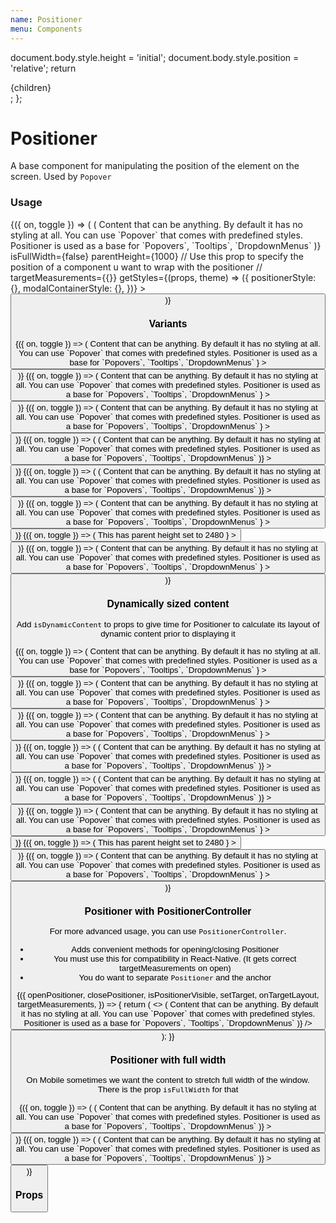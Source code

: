 ```yaml
---
name: Positioner
menu: Components
---
```




  document.body.style.height = 'initial';
  document.body.style.position = 'relative';
  return <div>{children}</div>;
};

# Positioner

A base component for manipulating the position of the element on the screen. Used by `Popover`

### Usage

<Playground>
  <Toggle>
    {({ on, toggle }) => (
      <Positioner
        isVisible={on}
        onClose={toggle}
        isDynamicContent={false}
        position="top-right"
        content={props => (
          <Box width={200} height={200}>
            <Text>
              Content that can be anything. By default it has no styling at all.
              You can use `Popover` that comes with predefined styles.
              Positioner is used as a base for `Popovers`, `Tooltips`,
              `DropdownMenus`
            </Text>
          </Box>
        )}
        isFullWidth={false}
        parentHeight={1000}
        // Use this prop to specify the position of a component u want to wrap with the positioner
        // targetMeasurements={{}}
        getStyles={(props, theme) => ({
          positionerStyle: {},
          modalContainerStyle: {},
        })}
      >
        <Button onPress={toggle} title="Usage" />
      </Positioner>
    )}
  </Toggle>
</Playground>

### Variants

<Playground>
  <Spacing paddingBottom={8} zIndex={1}>
    <Box flexDirection="row" justifyContent="space-between">
      <Toggle>
        {({ on, toggle }) => (
          <Positioner
            isVisible={on}
            onClose={toggle}
            position="top-right"
            content={() =>
              <Box  width={200} height={200}>
                <Text>
                  Content that can be anything. By default it has no styling at all. You can use `Popover` that comes with predefined styles. Positioner is used as a base for `Popovers`, `Tooltips`, `DropdownMenus`
                </Text>
              </Box>
            }
          >
            <Button onPress={toggle} isInline title="Top right" />
          </Positioner>
        )}
      </Toggle>
      <Toggle>
        {({ on, toggle }) => (
          <Positioner
            isVisible={on}
            onClose={toggle}
            position="top"
            content={() =>
              <Box  width={200} height={200}>
                <Text>
                  Content that can be anything. By default it has no styling at all. You can use `Popover` that comes with predefined styles. Positioner is used as a base for `Popovers`, `Tooltips`, `DropdownMenus`
                </Text>
              </Box>
            }
          >
            <Button onPress={toggle} isInline title="Top" />
          </Positioner>
        )}
      </Toggle>
      <Toggle>
        {({ on, toggle }) => (
          <Positioner
            isVisible={on}
            onClose={toggle}
            position="top-left"
            content={() =>
              <Box  width={200} height={200}>
                <Text>
                  Content that can be anything. By default it has no styling at all. You can use `Popover` that comes with predefined styles. Positioner is used as a base for `Popovers`, `Tooltips`, `DropdownMenus`
                </Text>
              </Box>
            }
          >
            <Button onPress={toggle} isInline title="Top left" />
          </Positioner>
        )}
      </Toggle>
    </Box>
  </Spacing>

<Spacing paddingVertical={8} zIndex={2}>
  <Box flexDirection="row" justifyContent="space-between">
    <Toggle>
      {({ on, toggle }) => (
        <Positioner
          isVisible={on}
          onClose={toggle}
          position="left"
          content={() => (
            <Box width={200} height={200}>
              <Text>
                Content that can be anything. By default it has no styling at
                all. You can use `Popover` that comes with predefined styles.
                Positioner is used as a base for `Popovers`, `Tooltips`,
                `DropdownMenus`
              </Text>
            </Box>
          )}
        >
          <Button onPress={toggle} isInline title="Left" />
        </Positioner>
      )}
    </Toggle>
    <Toggle>
      {({ on, toggle }) => (
        <Positioner
          isVisible={on}
          onClose={toggle}
          position="right"
          content={() => (
            <Box width={200} height={200}>
              <Text>
                Content that can be anything. By default it has no styling at
                all. You can use `Popover` that comes with predefined styles.
                Positioner is used as a base for `Popovers`, `Tooltips`,
                `DropdownMenus`
              </Text>
            </Box>
          )}
        >
          <Button onPress={toggle} isInline title="Right" />
        </Positioner>
      )}
    </Toggle>
  </Box>
</Spacing>

  <Spacing paddingTop={8} zIndex={3}>
    <Box flexDirection="row" justifyContent="space-between">
      <Toggle>
        {({ on, toggle }) => (
          <Positioner
            isVisible={on}
            onClose={toggle}
            position="bottom-right"
            content={() =>
              <Box  width={200} height={200}>
                <Text>
                  Content that can be anything. By default it has no styling at all. You can use `Popover` that comes with predefined styles. Positioner is used as a base for `Popovers`, `Tooltips`, `DropdownMenus`
                </Text>
              </Box>
            }
          >
            <Button onPress={toggle} isInline title="Bottom right" />
          </Positioner>
        )}
      </Toggle>
      <Toggle>
        {({ on, toggle }) => (
          <Positioner
            isVisible={on}
            onClose={toggle}
            position="bottom"
            parentHeight={2480}
            content={() =>
              <Box  width={200} height={200}>
                <Text>This has parent height set to 2480</Text>
              </Box>
            }
          >
            <Button onPress={toggle} isInline title="Bottom" />
          </Positioner>
        )}
      </Toggle>
      <Toggle>
        {({ on, toggle }) => (
          <Positioner
            isVisible={on}
            onClose={toggle}
            position="bottom-left"
            content={() =>
              <Box  width={200} height={200}>
                <Text>
                  Content that can be anything. By default it has no styling at all. You can use `Popover` that comes with predefined styles. Positioner is used as a base for `Popovers`, `Tooltips`, `DropdownMenus`
                </Text>
              </Box>
            }
          >
            <Button onPress={toggle} isInline title="Bottom left" />
          </Positioner>
        )}
      </Toggle>
    </Box>
  </Spacing>
</Playground>

### Dynamically sized content

Add `isDynamicContent` to props to give time for Positioner to calculate its layout of dynamic content prior to displaying it

<Playground>
  <Spacing paddingBottom={8} zIndex={1}>
    <Box flexDirection="row" justifyContent="space-between">
      <Toggle>
        {({ on, toggle }) => (
          <Positioner
            isVisible={on}
            isDynamicContent
            onClose={toggle}
            position="top-right"
            content={() =>
              <Box >
                <Text>
                  Content that can be anything. By default it has no styling at all. You can use `Popover` that comes with predefined styles. Positioner is used as a base for `Popovers`, `Tooltips`, `DropdownMenus`
                </Text>
              </Box>
            }
          >
            <Button onPress={toggle} isInline title="Top right" />
          </Positioner>
        )}
      </Toggle>
      <Toggle>
        {({ on, toggle }) => (
          <Positioner
            isVisible={on}
            isDynamicContent
            onClose={toggle}
            position="top"
            content={() =>
              <Box >
                <Text>
                  Content that can be anything. By default it has no styling at all. You can use `Popover` that comes with predefined styles. Positioner is used as a base for `Popovers`, `Tooltips`, `DropdownMenus`
                </Text>
              </Box>
            }
          >
            <Button onPress={toggle} isInline title="Top" />
          </Positioner>
        )}
      </Toggle>
      <Toggle>
        {({ on, toggle }) => (
          <Positioner
            isVisible={on}
            isDynamicContent
            onClose={toggle}
            position="top-left"
            content={() =>
              <Box >
                <Text>
                  Content that can be anything. By default it has no styling at all. You can use `Popover` that comes with predefined styles. Positioner is used as a base for `Popovers`, `Tooltips`, `DropdownMenus`
                </Text>
              </Box>
            }
          >
            <Button onPress={toggle} isInline title="Top left" />
          </Positioner>
        )}
      </Toggle>
    </Box>
  </Spacing>

<Spacing paddingVertical={8} zIndex={2}>
  <Box flexDirection="row" justifyContent="space-between">
    <Toggle>
      {({ on, toggle }) => (
        <Positioner
          isVisible={on}
          isDynamicContent
          onClose={toggle}
          position="left"
          content={() => (
            <Box>
              <Text>
                Content that can be anything. By default it has no styling at
                all. You can use `Popover` that comes with predefined styles.
                Positioner is used as a base for `Popovers`, `Tooltips`,
                `DropdownMenus`
              </Text>
            </Box>
          )}
        >
          <Button onPress={toggle} isInline title="Left" />
        </Positioner>
      )}
    </Toggle>
    <Toggle>
      {({ on, toggle }) => (
        <Positioner
          isVisible={on}
          isDynamicContent
          onClose={toggle}
          position="right"
          content={() => (
            <Box>
              <Text>
                Content that can be anything. By default it has no styling at
                all. You can use `Popover` that comes with predefined styles.
                Positioner is used as a base for `Popovers`, `Tooltips`,
                `DropdownMenus`
              </Text>
            </Box>
          )}
        >
          <Button onPress={toggle} isInline title="Right" />
        </Positioner>
      )}
    </Toggle>
  </Box>
</Spacing>

  <Spacing paddingTop={8} zIndex={3}>
    <Box flexDirection="row" justifyContent="space-between">
      <Toggle>
        {({ on, toggle }) => (
          <Positioner
            isVisible={on}
            isDynamicContent
            onClose={toggle}
            position="bottom-right"
            content={() =>
              <Box >
                <Text>
                  Content that can be anything. By default it has no styling at all. You can use `Popover` that comes with predefined styles. Positioner is used as a base for `Popovers`, `Tooltips`, `DropdownMenus`
                </Text>
              </Box>
            }
          >
            <Button onPress={toggle} isInline title="Bottom right" />
          </Positioner>
        )}
      </Toggle>
      <Toggle>
        {({ on, toggle }) => (
          <Positioner
            isVisible={on}
            isDynamicContent
            onClose={toggle}
            position="bottom"
            parentHeight={2480}
            content={() =>
              <Box >
                <Text>This has parent height set to 2480</Text>
              </Box>
            }
          >
            <Button onPress={toggle} isInline title="Bottom" />
          </Positioner>
        )}
      </Toggle>
      <Toggle>
        {({ on, toggle }) => (
          <Positioner
            isVisible={on}
            isDynamicContent
            onClose={toggle}
            position="bottom-left"
            content={() =>
              <Box >
                <Text>
                  Content that can be anything. By default it has no styling at all. You can use `Popover` that comes with predefined styles. Positioner is used as a base for `Popovers`, `Tooltips`, `DropdownMenus`
                </Text>
              </Box>
            }
          >
            <Button onPress={toggle} isInline title="Bottom left" />
          </Positioner>
        )}
      </Toggle>
    </Box>
  </Spacing>
</Playground>

### Positioner with PositionerController

For more advanced usage, you can use `PositionerController`.

- Adds convenient methods for opening/closing Positioner
- You must use this for compatibility in React-Native. (It gets correct targetMeasurements on open)
- You do want to separate `Positioner` and the anchor

<Playground>
  <Spacing paddingVertical={10}>
    <PositionerController>
      {({
        openPositioner,
        closePositioner,
        isPositionerVisible,
        setTarget,
        onTargetLayout,
        targetMeasurements,
      }) => {
        return (
          <>
            <Positioner
              targetMeasurements={targetMeasurements}
              isVisible={isPositionerVisible}
              onClose={closePositioner}
              position="top-right"
              content={() => (
                <Box>
                  <Text>
                    Content that can be anything. By default it has no styling
                    at all. You can use `Popover` that comes with predefined
                    styles. Positioner is used as a base for `Popovers`,
                    `Tooltips`, `DropdownMenus`
                  </Text>
                </Box>
              )}
            />
            <Button
              onLayout={onTargetLayout}
              ref={setTarget}
              onPress={openPositioner}
              isInline
              title="Some Button"
            />
          </>
        );
      }}
    </PositionerController>
  </Spacing>
</Playground>

### Positioner with full width

On Mobile sometimes we want the content to stretch full width of the window. There is the prop `isFullWidth` for that

<Playground>
  <Spacing flexDirection="row">
    <Spacing flex={1}>
      <Toggle>
        {({ on, toggle }) => (
          <Positioner
            isVisible={on}
            isFullWidth
            onClose={toggle}
            position="top-left"
            content={() => (
              <Box>
                <Text>
                  Content that can be anything. By default it has no styling at
                  all. You can use `Popover` that comes with predefined styles.
                  Positioner is used as a base for `Popovers`, `Tooltips`,
                  `DropdownMenus`
                </Text>
              </Box>
            )}
          >
            <Button onPress={toggle} title="Bottom" />
          </Positioner>
        )}
      </Toggle>
    </Spacing>
    <Spacing flex={1}>
      <Toggle>
        {({ on, toggle }) => (
          <Positioner
            isVisible={on}
            isFullWidth
            onClose={toggle}
            position="bottom-right"
            content={() => (
              <Box>
                <Text>
                  Content that can be anything. By default it has no styling at
                  all. You can use `Popover` that comes with predefined styles.
                  Positioner is used as a base for `Popovers`, `Tooltips`,
                  `DropdownMenus`
                </Text>
              </Box>
            )}
          >
            <Button onPress={toggle} title="Bottom" />
          </Positioner>
        )}
      </Toggle>
    </Spacing>
  </Spacing>
</Playground>

### Props

<PropsTable of={Positioner} />
